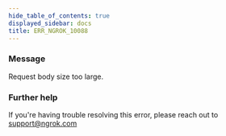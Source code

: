 ```yaml
---
hide_table_of_contents: true
displayed_sidebar: docs
title: ERR_NGROK_10088
---
```




### Message

Request body size too large.

<ErrorDetails error="err_ngrok_10088" />

### Further help

If you're having trouble resolving this error, please reach out to [support@ngrok.com](mailto:support@ngrok.com?subject=Help%20with%20ERR_NGROK_10088)
